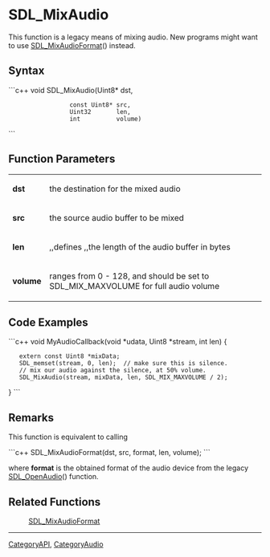 <!-- pragma section-numbers off -->
<!-- pragma disable-camelcase -->

= SDL_MixAudio =
This function is a legacy means of mixing audio. New programs might want to use [[SDL_MixAudioFormat]]() instead.


== Syntax ==
```c++
void SDL_MixAudio(Uint8*       dst,
                  const Uint8* src,
                  Uint32       len,
                  int          volume)
```

== Function Parameters ==
{|
|'''dst'''
|the destination for the mixed audio
|-
|'''src'''
|the source audio buffer to be mixed
|-
|'''len'''
|,,defines ,,the length of the audio buffer in bytes
|-
|'''volume'''
|ranges from 0 - 128, and should be set to SDL_MIX_MAXVOLUME for full audio volume
|}

== Code Examples ==
```c++
void MyAudioCallback(void *udata, Uint8 *stream, int len)
{
    extern const Uint8 *mixData;
    SDL_memset(stream, 0, len);  // make sure this is silence.
    // mix our audio against the silence, at 50% volume.
    SDL_MixAudio(stream, mixData, len, SDL_MIX_MAXVOLUME / 2);
}
```

== Remarks ==

This function is equivalent to calling

```c++
SDL_MixAudioFormat(dst, src, format, len, volume);
```

where '''format''' is the obtained format of the audio device from the legacy [[SDL_OpenAudio]]() function.

== Related Functions ==
:[[SDL_MixAudioFormat]]

----
[[CategoryAPI]], [[CategoryAudio]]
